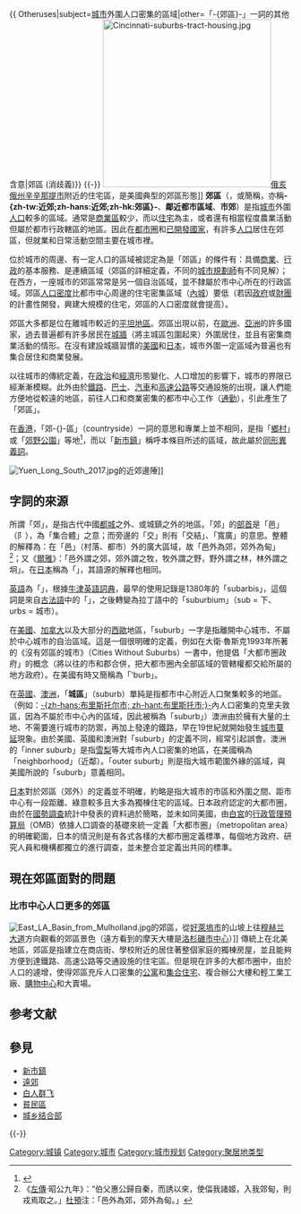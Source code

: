 {{NoteTA
|G1=Urban
|G2=USState
|1=zh-cn:郊区; zh-tw:郊區; zh-hk:近郊; zh-hant:郊區;
}}
{{ Otheruses|subject=[[城市|城市]]外圍人口密集的區域|other=「-{郊區}-」一詞的其他含意|郊區 (消歧義)}}
{{refimprove|time=2020-09-18}}{{-}}
[[File:Cincinnati-suburbs-tract-housing.jpg|300px]][[俄亥俄州|俄亥俄州]][[辛辛那提|辛辛那提市]]附近的住宅區，是美國典型的郊區形態]]
'''郊區'''（{{lang-en|suburban}}，或簡稱{{lang|en|suburb}}，亦稱'''-{zh-tw:近郊;zh-hans:近郊;zh-hk:郊區}-'''、'''鄰近都市區域'''、'''市郊'''）是指[[城市|城市]]外圍[[人口|人口]]較多的區域。通常是[[商業區|商業區]]較少，而以[[住宅|住宅]]為主，或者還有相當程度農業活動但屬於都市行政轄區的地區。因此在[[城市群|都市圈]]和[[已開發國家|已開發國家]]，有許多[[人口|人口]]居住在郊區，但就業和日常活動空間主要在城市裡。

位於城市的周邊、有一定人口的區域被認定為是「郊區」的條件有：具備[[商業|商業]]、[[行政|行政]]的基本服務、是連續區域（郊區的詳細定義，不同的[[城市規劃師|城市規劃師]]有不同見解）；在西方，一座城市的郊區常常是另一個自治區域，並不隸屬於市中心所在的行政區域。郊區[[人口密度|人口密度]]比都市中心周邊的住宅密集區域（[[內城|內城]]）要低（若因[[政府|政府]]或[[財閥|財團]]的計畫性開發，興建大規模的住宅，郊區的人口密度就會提高）。

郊區大多都是位在離城市較近的[[平地|平坦地區]]。郊區出現以前，在[[歐洲|歐洲]]、[[亞洲|亞洲]]的許多國家，過去普遍都有許多居民在[[城牆|城牆]]（將主城區包圍起來）外圍居住，並且有密集商業活動的情形。在沒有建設城牆習慣的[[美國|美國]]和[[日本|日本]]，城市外圍一定區域內普遍也有集合居住和商業發展。

以往城市的傳統定義，在[[政治|政治]]和[[經濟|經濟]]形態變化、人口增加的影響下，城市的界限已經漸漸模糊。此外由於[[鐵路|鐵路]]、[[巴士|巴士]]、[[汽車|汽車]]和[[高速公路|高速公路]]等交通設施的出現，讓人們能方便地從較遠的地區，前往人口和商業密集的都市中心工作（[[通勤|通勤]]），引此產生了「郊區」。

在[[香港|香港]]，「郊-{}-區」（countryside）一詞的意思和專業上並不相同，是指「[[香港鄉村列表|鄉村]]」或「[[香港郊野公園|郊野公園]]」等地<ref>{{Cite web|title=地圖及服務：郊區地圖|url=https://www.landsd.gov.hk/mapping/tc/paper_map/cm.htm|accessdate=2020-09-17|author=|date=2020-06-19|format=|publisher=地政總署|language=|archive-date=2020-08-15|archive-url=https://web.archive.org/web/20200815005209/https://www.landsd.gov.hk/mapping/tc/paper_map/cm.htm|dead-url=no}}</ref>，而以「[[香港新市鎮|新市鎮]]」稱呼本條目所述的區域，故此屬於[[同形異義詞|同形異義詞]]。

{{各地中文名
 | t    = 1
 | name  = {{lang|en|suburban/suburb}}
 | cn    = 郊區
 | tw    = 近郊、郊區
 | hk    = 近郊、新市鎮、新發展區
 | navbar=
}}

[[File:Yuen_Long_South_2017.jpg|thumb]]的近郊邊陲]]

== 字詞的來源 ==
所謂「郊」，是指古代中國[[都城|都城]]之外、或城鎮之外的地區。「郊」的[[部首|部首]]是「邑」（阝），為「集合體」之意；而旁邊的「交」則有「交結」、「寬廣」的意思。整體的解釋為：在「邑」（村落、都市）外的廣大區域，故「邑外為郊，郊外為甸」<ref>《[[左傳|左傳]]·昭公九年》：“伯父惠公歸自秦，而誘以來，使偪我諸姬，入我郊甸，則戎焉取之。」[[杜預|杜預]]注：「邑外為郊，郊外為甸。」</ref>；又《[[爾雅|爾雅]]》：「邑外謂之郊，郊外謂之牧，牧外謂之野，野外謂之林，林外謂之坰」。在[[日本|日本]]稱為「{{lang|ja|郊外}}」，其語源的解釋也相同。

[[英語|英語]]為「{{lang|en|suburb}}」，根據[[牛津英語詞典|牛津英語詞典]]，最早的使用記錄是1380年的「subarbis」，這個詞是來自[[古法語|古法語]]中的「{{lang|fr|sub(b)urbe}}」，之後轉變為拉丁語中的「suburbium」（sub = 下、urbs = 城市）。

在[[美國|美國]]、[[加拿大|加拿大]]以及大部分的[[西歐|西歐]]地區，「suburb」一字是指離開中心城市、不屬於中心城市的自治區域。這是一個很明確的定義，例如在大衛·魯斯克1993年所著的《沒有郊區的城市》（Cities Without Suburbs）一書中，他提倡「大都市圈政府」的概念（將以往的市和郡合併，把大都市圈內全部區域的管轄權都交給所屬的地方政府）。在美國有時又簡稱為「'burb」。

在[[英國|英國]]、[[澳洲|澳洲]]，「'''城區'''」（suburb）單純是指都市中心附近人口聚集較多的地區。（例如：[[布里斯托尔|-{zh-hans:布里斯托尔市; zh-hant:布里斯托市;}-]]內人口密集的克里夫敦區，因為不屬於市中心內的區域，因此被稱為「suburb」）澳洲由於擁有大量的土地、不需要進行城市的防禦，再加上發達的鐵路，早在19世紀就開始發生[[城市蔓延|城市蔓延]]現象。由於美國、英國和澳洲對「suburb」的定義不同，經常引起誤會。澳洲的「inner suburb」是指[[雪梨_(城市)|雪梨]]等大城市內人口密集的地區，在美國稱為「neighborhood」（近鄰）。「outer suburb」則是指大城市範圍外緣的區域，與美國所說的「suburb」意義相同。

[[日本|日本]]對於郊區（郊外）的定義並不明確，約略是指大城市的市區和外圍之間、距市中心有一段距離、綠意較多且大多為獨棟住宅的區域。日本政府認定的大都市圈，由於在[[國勢調查|國勢調查]]統計中發表的資料過於簡略，並未如同美國，由[[白宮|白宮]]的[[行政管理預算局|行政管理預算局]]（OMB）依據人口調查的基礎來統一定義「大都市圈」（metropolitan area）的明確範圍，日本的情況則是有各式各樣的大都市圈定義標準，每個地方政府、研究人員和機構都獨立的進行調查，並未整合並定義出共同的標準。

== 現在郊區面對的問題 ==
=== 比市中心人口更多的郊區 ===
[[File:East_LA_Basin_from_Mulholland.jpg|thumb]]的郊區，從[[好萊塢|好萊塢市]]的山坡上往[[穆赫兰大道|穆赫兰大道]]方向觀看的郊區景色（遠方看到的摩天大樓是[[洛杉磯市中心|洛杉磯市中心]]）]]
傳統上在北美地區，郊區是指建立在商店街、學校附近的居住著整個家庭的獨棟房屋，並且能夠方便到達鐵路、高速公路等交通設施的住宅區。但是現在許多的大都市圈中，由於人口的遽增，使得郊區充斥人口密集的[[公寓|公寓]]和[[公寓大廈|集合住宅]]、複合辦公大樓和輕工業工廠、[[購物中心|購物中心]]和大賣場。

== 参考文献 ==
{{Reflist}}

== 參見 ==
* [[新市鎮|新市鎮]]
* [[遠郊|遠郊]]
* [[白人群飞|白人群飞]]
* [[貧民區|貧民區]]
* [[城乡结合部|城乡结合部]]

{{-}}
{{城市与区域规划}}
{{Authority control}}

[[Category:城镇|Category:城镇]]
[[Category:城市|Category:城市]]
[[Category:城市规划|Category:城市规划]]
[[Category:聚居地类型|Category:聚居地类型]]